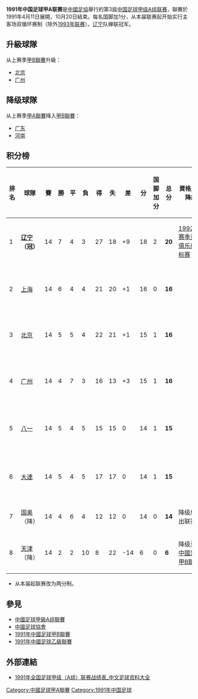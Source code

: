 '''1991年中国足球甲A联赛'''是[[中國足協|中國足協]]舉行的第3屆[[中国足球甲级A组联赛|中国足球甲级A组联赛]]，聯賽於1991年4月11日展開，10月20日結束。每名国脚加1分，从本届联赛起开始实行主客场双循环赛制（除外[[1993年中国足球甲A锦标赛|1993年联赛]]）。[[辽宁足球俱樂部|辽宁]]队蝉联冠军。

== 升級球隊 ==
从上赛季[[1990年中国足球甲B联赛|甲B聯賽]]升級：
*[[北京足球队|北京]]
*[[广州白云足球队|广州]]

== 降级球隊 ==
从上赛季[[1990年中国足球甲A联赛|甲A聯賽]]降入[[1991年中国足球甲B联赛|甲B聯賽]]：
*[[广东宏远足球俱乐部|广东]]
*[[河南建业足球俱乐部|河南]]

== 积分榜 ==
{| class="wikitable sortable" style="text-align: center; width: 80%; font-size: 90%"
! style="width: 5%" | 排名
! style="width: 8%"| 球隊
! style="width: 4%" | 賽
! style="width: 4%" | 勝
! style="width: 4%" | 平
! style="width: 4%" | 負
! style="width: 4%" | 得
! style="width: 4%" | 失
! style="width: 4%" | 差
! style="width: 6%" | 分
! style="width: 10%" | 国脚加分
! style="width: 6%" | 总分
! style="width: 25%"| 資格／升降級
! style="width: 25%"| 对赛成绩
|- bgcolor=#ACE1AF
|1||align="left"|'''[[辽宁足球俱樂部|辽宁]]（冠）'''||14||7||4||3||27||18||+9||18||2||'''20'''||[[1992/93赛季亚洲俱乐部锦标赛|1992/93赛季亚洲俱乐部锦标赛]]
|-
|2||align="left"|[[上海申花足球俱樂部|上海]]||14||6||4||4||21||20||+1||16||0||'''16'''||
|bgcolor=white rowspan=3|上海：5分；7-5<br>北京：4分：6-7<br>广州：3分：6-7
|-
|3||align="left"|[[北京足球队|北京]]||14||5||5||4||22||21||+1||15||1||'''16'''||
|-
|4||align="left"|[[广州白云足球队|广州]]||14||4||7||3||16||13||+3||15||1||'''16'''||
|-
|5||align="left"|[[八一足球俱樂部|八一]]||14||5||4||5||15||15||0||14||1||'''15'''||
|bgcolor=white rowspan=2|八一：4分；3-1<br>大連：0分：1-3
|-
|6||align="left"|[[大連实德足球俱樂部|大連]]||14||5||4||5||17||17||0||14||1||'''15'''||
|- bgcolor=#FFCCCC
|7||align="left"|[[中国国家奥林匹克足球队|国奥]]（降）||14||4||6||4||12||12||0||14||0||'''14'''||降级后退出联赛
|- bgcolor=#FFCCCC
|8||align="left"|[[天津泰达足球俱乐部|天津]]（降）||14||2||2||10||8||22||-14||6||0||'''6'''||降级至 [[1992年中國足球甲B聯賽|中國足球甲B聯賽]]
|}

*从本届起联赛改为两分制。

== 參見 ==
*[[中國足球甲級A组聯賽|中國足球甲級A组聯賽]]
*[[中國足球協會|中國足球協會]]
*[[1991年中國足球甲B聯賽|1991年中國足球甲B聯賽]]
*[[1991年中國足球乙級聯賽|1991年中國足球乙級聯賽]]

== 外部連結 ==
*[https://web.archive.org/web/20090506040018/http://zuqiuziliao.cn/china/1991a.htm 1991年全国足球甲级（A组）联赛战绩表_中文足球资料大全]

{{fb start}}
{{中国足球甲A联赛赛季}}
{{甲A1991}}
{{fb end}}

[[Category:中國足球甲A聯賽|Category:中國足球甲A聯賽]]
[[Category:1991年中国足球|Category:1991年中国足球]]